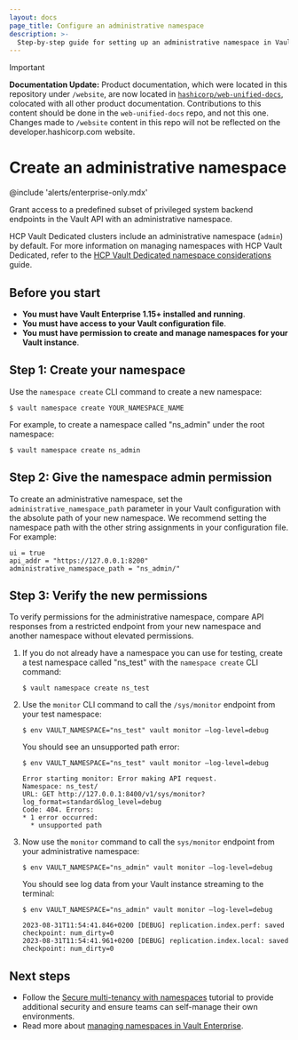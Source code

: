 ```yaml
---
layout: docs
page_title: Configure an administrative namespace
description: >-
  Step-by-step guide for setting up an administrative namespace in Vault
---
```


> [!IMPORTANT]  
> **Documentation Update:** Product documentation, which were located in this repository under `/website`, are now located in [`hashicorp/web-unified-docs`](https://github.com/hashicorp/web-unified-docs), colocated with all other product documentation. Contributions to this content should be done in the `web-unified-docs` repo, and not this one. Changes made to `/website` content in this repo will not be reflected on the developer.hashicorp.com website.

# Create an administrative namespace

@include 'alerts/enterprise-only.mdx'

Grant access to a predefined subset of privileged system backend endpoints in
the Vault API with an administrative namespace.

<Tip title="HCP Vault Dedicated has a built-in administrative namespace">

  HCP Vault Dedicated clusters include an administrative namespace (`admin`) by default.
  For more information on managing namespaces with HCP Vault Dedicated, refer to the
  [HCP Vault Dedicated namespace considerations](/vault/tutorials/cloud-ops/hcp-vault-namespace-considerations)
  guide.

</Tip>

## Before you start

- **You must have Vault Enterprise 1.15+ installed and running**.
- **You must have access to your Vault configuration file**.
- **You must have permission to create and manage namespaces for your Vault instance**.

## Step 1: Create your namespace

Use the `namespace create` CLI command to create a new namespace: 

```shell-session
$ vault namespace create YOUR_NAMESPACE_NAME
```

For example, to create a namespace called "ns_admin" under the root namespace:

<CodeBlockConfig hideClipboard>

```shell-session
$ vault namespace create ns_admin
```

</CodeBlockConfig>

## Step 2: Give the namespace admin permission

To create an administrative namespace, set the `administrative_namespace_path`
parameter in your Vault configuration with the absolute path of your new
namespace. We recommend setting the namespace path with the other string
assignments in your configuration file. For example: 

<CodeBlockConfig highlight="3">

```hcl 
ui = true
api_addr = "https://127.0.0.1:8200"
administrative_namespace_path = "ns_admin/"
```

</CodeBlockConfig>

## Step 3: Verify the new permissions

To verify permissions for the administrative namespace, compare API responses
from a restricted endpoint from your new namespace and another namespace without
elevated permissions.

1. If you do not already have a namespace you can use for testing, create a test
   namespace called "ns_test" with the `namespace create` CLI command:
    ```shell-session
    $ vault namespace create ns_test
    ```
1. Use the `monitor` CLI command to call the `/sys/monitor` endpoint from your
   test namespace:
    ```shell-session
    $ env VAULT_NAMESPACE="ns_test" vault monitor –log-level=debug
    ```
   You should see an unsupported path error:

    <CodeBlockConfig hideClipboard>

    ```shell-session
    $ env VAULT_NAMESPACE="ns_test" vault monitor –log-level=debug

    Error starting monitor: Error making API request.
    Namespace: ns_test/
    URL: GET http://127.0.0.1:8400/v1/sys/monitor?log_format=standard&log_level=debug
    Code: 404. Errors:
    * 1 error occurred:
      * unsupported path
    ```

    </CodeBlockConfig>

1. Now use the `monitor` command to call the `sys/monitor` endpoint from your
   administrative namespace:
    ```shell-session
    $ env VAULT_NAMESPACE="ns_admin" vault monitor –log-level=debug
    ```
   You should see log data from your Vault instance streaming to the terminal:

    <CodeBlockConfig hideClipboard>

    ```shell-session
    $ env VAULT_NAMESPACE="ns_admin" vault monitor –log-level=debug

    2023-08-31T11:54:41.846+0200 [DEBUG] replication.index.perf: saved checkpoint: num_dirty=0
    2023-08-31T11:54:41.961+0200 [DEBUG] replication.index.local: saved checkpoint: num_dirty=0
    ```

    </CodeBlockConfig>

## Next steps

- Follow the [Secure multi-tenancy with namespaces](/vault/tutorials/enterprise/namespaces)
  tutorial to provide additional security and ensure teams can self-manage their
  own environments.
- Read more about [managing namespaces in Vault Enterprise](/vault/docs/enterprise/namespaces).